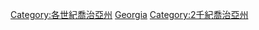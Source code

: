 {{category pair|19世紀喬治亞州‎|21世紀喬治亞州}}
{{Portal|美國}}
{{Commons category|Georgia (U.S. state) in the 20th century}}

[[Category:各世紀喬治亞州|Category:各世紀喬治亞州]]
[[Category:20世紀美國各州|Georgia]]
[[Category:2千紀喬治亞州|Category:2千紀喬治亞州]]
